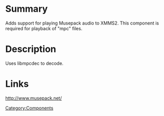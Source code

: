 {{ComponentHeader}}

=Summary=
Adds support for playing Musepack audio to XMMS2. This component is required for playback of "mpc" files.

=Description=
Uses libmpcdec to decode.

=Links=
http://www.musepack.net/

[[Category:Components]]